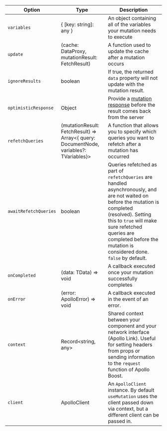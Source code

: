 | Option | Type | Description |
| - | - | - |
| `variables` | { [key: string]: any } | An object containing all of the variables your mutation needs to execute |
| `update` | (cache: DataProxy, mutationResult: FetchResult) | A function used to update the cache after a mutation occurs |
| `ignoreResults`| boolean | If true, the returned `data` property will not update with the mutation result. |
| `optimisticResponse` | Object | Provide a [mutation response](/features/optimistic-ui/) before the result comes back from the server |
| `refetchQueries`| (mutationResult: FetchResult) => Array&lt;{ query: DocumentNode, variables?: TVariables}&gt; | A function that allows you to specify which queries you want to refetch after a mutation has occurred |
| `awaitRefetchQueries` | boolean | Queries refetched as part of `refetchQueries` are handled asynchronously, and are not waited on before the mutation is completed (resolved). Setting this to `true` will make sure refetched queries are completed before the mutation is considered done. `false` by default. |
| `onCompleted` | (data: TData) => void | A callback executed once your mutation successfully completes |
| `onError` | (error: ApolloError) => void | A callback executed in the event of an error. |
| `context` | Record&lt;string, any&gt; | Shared context between your component and your network interface (Apollo Link). Useful for setting headers from props or sending information to the `request` function of Apollo Boost. |
| `client` | ApolloClient | An `ApolloClient` instance. By default `useMutation` uses the client passed down via context, but a different client can be passed in. |
